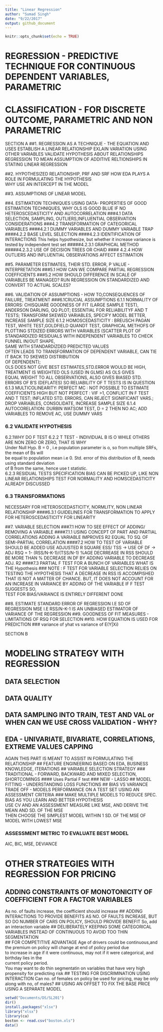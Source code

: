 ```yaml
---
title: "Linear Regression"
author: "Sumad Singh"
date: "9/22/2017"
output: github_document
---
```


```r
knitr::opts_chunk$set(echo = TRUE)
```

# REGRESSION - PREDICTIVE TECHNIQUE FOR CONTINUOUS DEPENDENT VARIABLES, PARAMETRIC
# CLASSIFICATION - FOR DISCRETE OUTCOME, PARAMETRIC AND NON PARAMETRIC

SECTION A
##1. REGRESSION AS A TECHNIQUE - THE EQUATION AND USES
ESTABLISH A LINEAR RELATIONSHIP
EXLAIN VARIATION USING OTHER VARIABLES
VALIDATE HYPOTHESIS ABOUT RELATIONSHIPS
REGRESSION TO MEAN
ASSUMPTION OF ADDITIVE RELTIONSHIPS IN STATING LINEAR REGRESSION

##2. HYPOTHESIZED RELATIONSHIP, PRF AND SRF
HOW EDA PLAYS A ROLE IN FORMULATING THE HYPOTHESIS  
WHY USE AN INTERCEPT IN THE MODEL

##3. ASSUMPTIONS OF LINEAR MODEL

##4. ESTIMATION TECHNIQUES USING DATA- PROPERTIES OF GOOD ESTIMATION TECHNIQUES, WHY OLS IS GOOD
BLUE IF NO HETEROSCEDASTICITY AND AUTOCORRELATION
###4.1 DATA SELECTION, SAMPLING, OUTLIERS,INFLUENTIAL OBSERVATION CONSIDERATIONS
###4.2 TRANSFORMATION OF CATEGORICAL VARIABLES
####4.2.1 DUMMY VARIABLES AND DUMMY VARIABLE TRAP
####4.2.2 BASE LEVEL SELECTION
####4.2.3 IDENTIFICATION OF INTERACTIONS
This helps hypothesize, but whether it increase variance is tested by independent test set
#####4.2.3.1 GRAPHICAL METHOD  
#####4.2.3.2 USE OF DECISION TREES OR CHAID
#### 4.2.4 HOW OUTLIERS AND INFLUENTIAL OBSERVATIONS AFFECT ESTIMATION

##5. PARAMETER ESTIMATES, THEIR STD. ERROR, P VALUE - INTERPRETATION
###5.1 HOW CAN WE COMPARE PARTIAL REGRESSION COEFFICIENTS
###5.2 HOW SHOULD DIFFERENCE IN SCALE OF VARIABLES BE MANAGED?
RUN REGRESSION ON STANDARDIZED AND CONVERT TO ACTUAL SCALES?

##6.   VALIDATION OF ASSUMPTIONS - HOW TO,CONSEQUENCES OF FAILURE, TREATMENT
###6.1CRUCIAL ASSUMPTIONS
6.1.1 NORMALITY OF ERRORS: CHISQUARE GOODNESS OF FIT (LARGE SAMPLE TEST), ANDERSON DARLING,
QQ PLOT; ESSENTIAL FOR RELIABILITYF AND T TESTS; TRANSFORM SKEWED VARIABLES, SPECIFY MODEL BETTER,
INCREASE SAMPLE SIZE
6.1.2 HOMOSCEDASTICITY : 
BREUSCH PAGAN TEST, WHITE TEST,GOLDFIELD QUANDT TEST, GRAPHICAL METHOFS OF PLOTTING STDIZED ERRORS WITH VARIABLES
(SCATTER PLOT OF STANDARDIZED RESIDUALS WITH INDEPENDENT VARIABLES TO CHECK FUNNEL IN/OUT SHAPE,  
SAME WITH STANDARDIZDED PREDICTED VALUES  
OFTEN LEADS TO TRANSFORMATION OF DEPENDENT VARIABLE, CAN TIE IT BACK TO SKEWED DISTRIBUTION  
OF DEPENDENT);  
OLS DOES NOT GIVE BEST ESTIMATES,STD.ERROR WOULD BE HIGH, TREATMENT IS WEIGHTED OLS (USED IN GLMS) AS OLS GIVES  
EQUAL WEIGHT TO ALL OBSERVATIONS, ALSO GIVES BIASED STD. ERRORS OF B'S (DEFLATES) SO RELIABILITY OF
T TESTS IS IN QUESTION
6.1.3 MULTICOLINEARITY: 
PERFECT MC : NOT POSSIBLE TO ESTIMATE COEFFICIENTS 
HIGH BUT NOT PERFECT : VIF >1, CONFLICT IN F TEST AND T TEST; INFLATED STD. ERRORS, CAN REJECT SIGNIFICANT VARS.;
DROP VARIABLES, CONSOLIDATE, INCREASE SAMPLE SIZE
6.1.4 AUTOCORELATION: DURBIN WATSOM TEST, D = 2 THEN NO AC; ADD VARIABLES TO REMOVE AC, USE DUMMY VARS

### 6.2 VALIDATE HYPOTHESIS 
6.2.1WHY DO F TEST
6.2.2 T TEST - INDIVIDUAL B IS O WHILE OTHERS ARE NON ZERO OR ZERO, THAT IS WHY  
Under Null Hyp. B = 0 , i.e population parameter is o, so from multiple SRFs, the mean of Bs will  
be equal to population mean i.e 0. Std. error of this distribution of B, needs using standard deviation  
of B from the same, hence use t statistic.  
6.2.3 RESIDUAL TESTS
SPECIFICATION BIAS CAN BE PICKED UP, LIKE NON LINEAR RELATIONSHIPS
TEST FOR NORMALITY AND HOMSCEDASTICITY ALREADY DISCUSSED

### 6.3 TRANSFORMATIONS
NECESSARY FOR HETEROSCEDASTICITY, NORMLITY, NON LINEAR RELATIONSHIP
####6.3.1 GUIDELINES FOR TRANSFORMATION TO APPLY  
FOR HETEROSCEDASTICITY
FOR LINEARITY 

##7. VARIABLE SELECTION
###7.1 HOW TO SEE EFFECT OF ADDING/ REMOVING A VARIABLE
####7.1.1 USING CONCEPT OF PART AND PARTIAL CORRELATIONS
ADDING A VARIABLE IMPROVES R2 EQUAL TO SQ. OF SEMI-PARTIAL CORRELATION
####7.2 HOW TO TEST OF VARIABLE SHOULD BE ADDED
USE ADJUSTED R SQUARE
ESS/ TSS -> USE OF DF  -> ADJ RSQ =   1- (RSS/N-K-1)/(TSS/N-1)
%AGE DECRREASE IN RSS SHOULD BE MORE THAN % DECREASE IN DF BY ADDING VARIABLE TO DECREASE ADJ. R2
####7.3 PARTIAL F TEST FOR A BUNCH OF VARIABLES
WHAT IS THE Hypothesis
### NOTE : F TEST FOR VARIABLE SELECTION RELIES ON TESTING THE HYPOTHESIS THAT A DECREASE 
IN RSS IS ACCOMPISHED THAT IS NOT A MATTER OF CHANCE. 
BUT, IT DOES NOT ACCOUNT FOR AN INCREASE IN VARIANCE BY ADDING OF THE VARIABLE IF F TEST SUGGESTS SO,  
TEST FOR BIAS/VARIANCE IS ENTIRELY DIFFERENT DONE 

##8. ESTIMATE STANDARD ERROR OF REGRESSION I.E SD OF REGRESSION
MSE I.E  RSS/N-K-1 IS AN UNBIASED ESTIMATOR OF VARIANCE OF THE REGRESSION
##9. GOODNESS OF FIT MEASURES - LIMITATIONS OF RSQ FOR SELECTION
##10. HOW EQUATION IS USED FOR PREDICTION
### variance of yhat vs variance of E(Y|Xi)

SECTION B

# MODELING STRATEGY WITH REGRESSION
## DATA SELECTION
## DATA QUALITY
## DATA SAMPLING INTO TRAIN, TEST AND VAL or WHEN CAN WE USE CROSS VALIDATION - WHY?
## EDA - UNIVARIATE, BIVARIATE, CORRELATIONS, EXTREME VALUES CAPPING
AGAIN THIS PART IS MEANT TO ASSIST IN FORMULATING THE RELATIONSHIP
## FEATURE ENGINEERING BASED ON EDA, BUSINESS KNOWLEDGE, ITERATIONS
## VARIABLE SELECTION STRATEGY
### TRADITIONAL - FORWARD, BACKWARD AND MIXED SELECTION, SHORTCOMINGS
#### Uses Partial F test
### NEW - LASSO
## MODEL FITTING - UNDERSTANDING LOSS FUNCTIONS
## BIAS VS VARIANCE TRADE OFF -  MODELS PERFORMANCE ON A TEST SET USING AN ASSESSMENT CRITERIA
### MAKE MULTIPLE MODELS TO REDUCE SPEC. BIAS AS YOU LEARN AND BETTER HYPOTHESIS  
USE CV AND AN ASSESSMENT MEASURE LIKE MSE, AND DERIVE THE MEAN AND SD. OF THE MSE  
THEN CHOOSE THE SIMPLEST MODEL WITHIN 1 SD. OF THE MSE OF MODEL WITH LOWEST MSE  

### ASSESSMENT METRIC TO EVALUATE BEST MODEL
AIC, BIC, MSE, DEVIANCE

# OTHER STRATEGIES WITH REGRESSION FOR PRICING
## ADDING CONSTRAINTS OF MONOTONICITY OF COEFFICIENT FOR A FACTOR VARIABLES
As no. of faults increase, the coefficient should increase
## ADDING INTERACTIONS TO PROVIDE BENEFITS
AS NO. OF FAULTS INCREASE, BUT SO DO NUMBER OF CARS ON POLICY, SHOULD PROVIDE BENEFIT
So, add an interaction variable
## DELIBERATELY KEEPING SOME CATEGORICAL VARIABLES INSTEAD OF CONTINUOUS TO AVOID TOO THIN SEGMENTATION  
## FOR COMPETITIVE ADVANTAGE
Age of drivers could be continuous,and the premium on policy will change at end of policy period due  
to increase in age if it were continuous, may not if it were categorical, and birthday lies in the  
current policy period.   
You may want to do thin segmentatin on variables that have very high propensity for predicting risk
## TESTING FOR DISCRIMINATION USING INTERACTION
Can no. of females on policy be used for pricing, may be only along with no, of males?
## USING AN OFFSET TO FIX THE BASE PRICE USING A SEPARATE MODEL




```r
setwd("Documents/DS/SL201")
dir()
install.packages("xlsx")
library("xlsx")
library(ca)
boston <- read.csv("boston.xls")
data()

```

